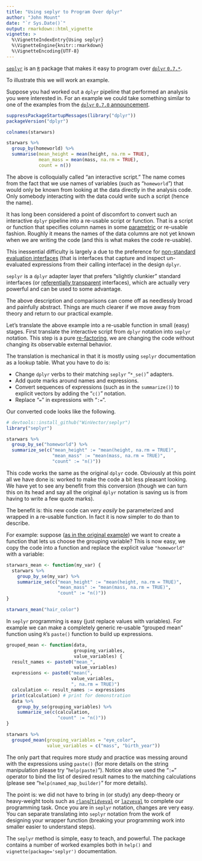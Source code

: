 ```yaml
---
title: "Using seplyr to Program Over dplyr"
author: "John Mount"
date: "`r Sys.Date()`"
output: rmarkdown::html_vignette
vignette: >
  %\VignetteIndexEntry{Using seplyr}
  %\VignetteEngine{knitr::rmarkdown}
  %\VignetteEncoding{UTF-8}
---
```



[`seplyr`](https://github.com/WinVector/seplyr) is an [`R`](https://www.r-project.org) package that makes it easy to program over [`dplyr` `0.7.*`]( https://CRAN.R-project.org/package=dplyr).

To illustrate this we will work an example.

Suppose you had worked out a `dplyr` pipeline that performed an analysis you were interested in.  For an example we could take something similar to one of the examples from the [`dplyr` `0.7.0` announcement](https://blog.rstudio.com/2017/06/13/dplyr-0-7-0/).

```r
suppressPackageStartupMessages(library("dplyr"))
packageVersion("dplyr")

colnames(starwars)

starwars %>%
  group_by(homeworld) %>%
  summarise(mean_height = mean(height, na.rm = TRUE),
            mean_mass = mean(mass, na.rm = TRUE),
            count = n())
```

The above is colloquially called "an interactive script."  The name comes from the fact that we use names of variables (such as "`homeworld`") that would only be known from looking at the data directly in the analysis code.  Only somebody interacting with the data could write such a script (hence the name).

It has long been considered a point of discomfort to convert such an interactive `dplyr` pipeline into a re-usable script or function.  That is a script or function that specifies column names in some [parametric](http://www.win-vector.com/blog/2017/04/programming-over-r/) or re-usable fashion. Roughly it means the names of the data columns are not yet known when we are writing the code (and this is what makes the code re-usable).

This inessential difficulty is largely a due to the preference for [non-standard evaluation interfaces](http://adv-r.had.co.nz/Computing-on-the-language.html) (that is interfaces that capture and inspect un-evaluated expressions from their calling interface) in the design `dplyr`.

`seplyr` is a `dplyr` adapter layer that prefers "slightly clunkier" standard interfaces (or [referentially transparent](https://en.wikipedia.org/wiki/Referential_transparency) interfaces), which are actually very powerful and can be used to some advantage.

The above description and comparisons can come off as needlessly broad and painfully abstract.  Things are much clearer if we move away from theory and return to our practical example.

Let's translate the above example into a re-usable function in small (easy) stages.  First translate the interactive script from `dplyr` notation into `seplyr` notation.  This step is a pure [re-factoring](https://en.wikipedia.org/wiki/Code_refactoring), we are changing the code without changing its observable external behavior.

The translation is mechanical in that it is mostly using `seplyr` documentation as a lookup table.  What you have to do is:

 * Change `dplyr` verbs to their matching `seplyr` "`*_se()`" adapters.
 * Add quote marks around names and expressions.
 * Convert sequences of expressions (such as in the `summarize()`) to explicit vectors by adding the "`c()`" notation.
 * Replace "`=`" in expressions with "`:=`".
 
Our converted code looks like the following.


```r
# devtools::install_github("WinVector/seplyr")
library("seplyr")

starwars %>%
  group_by_se("homeworld") %>%
  summarize_se(c("mean_height" := "mean(height, na.rm = TRUE)",
                 "mean_mass" := "mean(mass, na.rm = TRUE)",
                 "count" := "n()"))
```

This code works the same as the original `dplyr` code.  Obviously at this point all we have done is: worked to make the code a bit less pleasant looking. We have yet to see any benefit from this conversion (though we can turn this on its head and say all the original `dplyr` notation is saving us is from having to write a few quote marks).

The benefit is: this new code can *very easily* be parameterized and wrapped in a re-usable function.  In fact it is now simpler to do than to describe.

For example: suppose ([as in the original example](https://blog.rstudio.com/2017/06/13/dplyr-0-7-0/)) we want to create a function that lets us choose the grouping variable?  This is now easy, we copy the code into a function and replace the explicit value `"homeworld"` with a variable:

```r
starwars_mean <- function(my_var) {
  starwars %>%
    group_by_se(my_var) %>%
    summarize_se(c("mean_height" := "mean(height, na.rm = TRUE)",
                   "mean_mass" := "mean(mass, na.rm = TRUE)",
                   "count" := "n()"))
}

starwars_mean("hair_color")
```

In `seplyr` programming is easy (just replace values with variables).  For example we can make a completely generic re-usable "grouped mean" function using `R`'s `paste()` function to build up expressions.

```r
grouped_mean <- function(data, 
                         grouping_variables, 
                         value_variables) {
  result_names <- paste0("mean_", 
                         value_variables)
  expressions <- paste0("mean(", 
                        value_variables, 
                        ", na.rm = TRUE)")
  calculation <- result_names := expressions
  print(calculation) # print for demonstration
  data %>%
    group_by_se(grouping_variables) %>%
    summarize_se(c(calculation,
                   "count" := "n()"))
}

starwars %>% 
  grouped_mean(grouping_variables = "eye_color",
               value_variables = c("mass", "birth_year"))
```

The only part that requires more study and practice was messing around with the expressions using `paste()` (for more details on the string manipulation please try "`help(paste)`").  Notice also we used the "`:=`" operator to bind the list of desired result names to the matching calculations (please see "`help(named_map_builder)`" for more details).

The point is: we did not have to bring in (or study) any deep-theory or heavy-weight tools such as [`rlang`/`tidyeval`](https://CRAN.R-project.org/package=rlang) or [`lazyeval`](https://CRAN.R-project.org/package=lazyeval) to complete our programming task.  Once you are in `seplyr` notation, changes are very easy.  You can separate translating into `seplyr` notation from the work of designing your wrapper function (breaking your programming work into smaller easier to understand steps).

The `seplyr` method is simple, easy to teach, and powerful.  The package contains a number of worked examples both in `help()` and `vignette(package='seplyr')` documentation.




